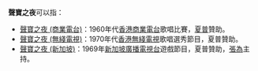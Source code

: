 '''聲寶之夜'''可以指：
*[[聲寶之夜_(商業電台)|聲寶之夜 (商業電台)]]：1960年代[[香港商業電台|香港商業電台]]歌唱比賽，[[夏普|夏普]]贊助。
*[[聲寶之夜_(無綫電視)|聲寶之夜 (無綫電視)]]：1970年代[[香港無綫電視|香港無綫電視]]歌唱選秀節目，夏普贊助。
*[[聲寶之夜_(新加坡)|聲寶之夜 (新加坡)]]：1969年[[新加坡廣播電視台|新加坡廣播電視台]]遊戲節目，夏普贊助，[[張為_(主持人)|張為]]主持。
{{disambig|S聲|Cat=四字作品消歧義}}